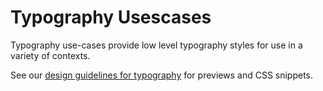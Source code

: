 
<Meta title="Core/o3-foundation/o3-typography/Usecases" />

# Typography Usescases

Typography use-cases provide low level typography styles for use in a variety of contexts.

See our [design guidelines for typography](https://origami-beta.ft.com/guides/typography/) for previews and CSS snippets.


